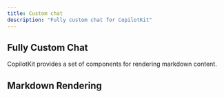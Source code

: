 ```yaml
---
title: Custom chat
description: "Fully custom chat for CopilotKit"
---
```


## Fully Custom Chat

CopilotKit provides a set of components for rendering markdown content.

## Markdown Rendering